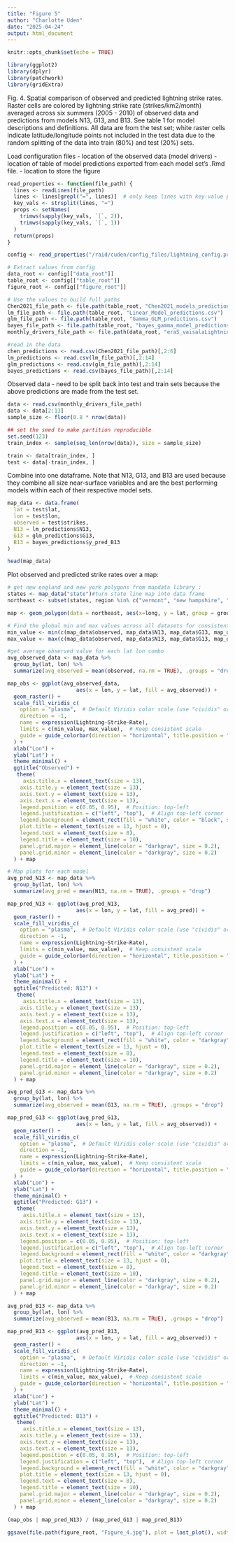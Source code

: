 ```yaml
---
title: "Figure 5"
author: "Charlotte Uden"
date: "2025-04-24"
output: html_document
---
```


```r
knitr::opts_chunk$set(echo = TRUE)
```

```r
library(ggplot2)
library(dplyr)
library(patchwork)
library(gridExtra)
```
Fig. 4. Spatial comparison of observed and predicted lightning strike rates. Raster cells are colored by lightning strike rate (strikes/km2/month) averaged across six summers (2005 - 2010) of observed data and predictions from models N13, G13, and B13. See table 1 for model descriptions and definitions. All data are from the test set; white raster cells indicate latitude/longitude points not included in the test data due to the random splitting of the data into train (80%) and test (20%) sets.

Load configuration files
- location of the observed data (model drivers)
- location of table of model predictions exported from each model set's .Rmd file. 
- location to store the figure
```r
read_properties <- function(file_path) {
  lines <- readLines(file_path)
  lines <- lines[grepl("=", lines)]  # only keep lines with key-value pairs
  key_vals <- strsplit(lines, "=")
  props <- setNames(
    trimws(sapply(key_vals, `[`, 2)),
    trimws(sapply(key_vals, `[`, 1))
  )
  return(props)
}

config <- read_properties("/raid/cuden/config_files/lightning_config.properties")  # path to config file

# Extract values from config
data_root <- config[["data_root"]] 
table_root <- config[["table_root"]] 
figure_root <- config[["figure_root"]]

# Use the values to build full paths
Chen2021_file_path <- file.path(table_root, "Chen2021_models_predictions.csv")
lm_file_path <- file.path(table_root, "Linear_Model_predictions.csv")
glm_file_path <- file.path(table_root, "Gamma_GLM_predictions.csv")
bayes_file_path <- file.path(table_root, "bayes_gamma_model_predictions.csv")
monthly_drivers_file_path <- file.path(data_root, "era5_vaisalaLightning_monthlySummerSummaries_2005-2010_NEclip.csv")
```

```r
#read in the data
chen_predictions <- read.csv(Chen2021_file_path)[,2:6]
lm_predictions <- read.csv(lm_file_path)[,2:14]
glm_predictions <- read.csv(glm_file_path)[,2:14]
bayes_predictions <- read.csv(bayes_file_path)[,2:14]
```

Observed data - need to be split back into test and train sets because the above predictions are made from the test set. 
```r
data <- read.csv(monthly_drivers_file_path)
data <- data[2:13]
sample_size <- floor(0.8 * nrow(data))

## set the seed to make partition reproducible
set.seed(123)
train_index <- sample(seq_len(nrow(data)), size = sample_size)

train <- data[train_index, ]
test <- data[-train_index, ]

```

Combine into one dataframe. Note that N13, G13, and B13 are used because they combine all size near-surface variables and are the best performing models within each of their respective model sets. 
```r
map_data <- data.frame(
  lat = test$lat,
  lon = test$lon,
  observed = test$strikes,
  N13 = lm_predictions$N13,
  G13 = glm_predictions$G13,
  B13 = bayes_predictions$y_pred_B13
)

head(map_data)
```

Plot observed and predicted strike rates over a map:
```r
# get new england and new york polygons from mapdata library :
states <- map_data("state")#turn state line map into data frame
northeast <- subset(states, region %in% c("vermont", "new hampshire", "connecticut", "maine", "rhode island", "massachusetts", "new york"))#subest northeastern states

map <- geom_polygon(data = northeast, aes(x=long, y = lat, group = group), fill = NA, color = "black", size=0.2) 

# Find the global min and max values across all datasets for consistent color scale
min_value <- min(c(map_data$observed, map_data$N13, map_data$G13, map_data$B13), na.rm = TRUE)
max_value <- max(c(map_data$observed, map_data$N13, map_data$G13, map_data$B13), na.rm = TRUE)

#get average observed value for each lat lon combo
avg_observed_data <- map_data %>%
  group_by(lat, lon) %>%
  summarize(avg_observed = mean(observed, na.rm = TRUE), .groups = "drop")

map_obs <- ggplot(avg_observed_data, 
                      aes(x = lon, y = lat, fill = avg_observed)) +
  geom_raster() +
  scale_fill_viridis_c(
    option = "plasma",  # Default Viridis color scale (use "cividis" or "plasma" if needed)
    direction = -1,
    name = expression(Lightning~Strike~Rate),
    limits = c(min_value, max_value),  # Keep consistent scale
    guide = guide_colorbar(direction = "horizontal", title.position = "top")
  ) +
  xlab("Lon") +
  ylab("Lat") +
  theme_minimal() +
  ggtitle("Observed") +
   theme(
     axis.title.x = element_text(size = 13),
    axis.title.y = element_text(size = 13),
    axis.text.y = element_text(size = 13),
    axis.text.x = element_text(size = 13),
    legend.position = c(0.05, 0.95),  # Position: top-left
    legend.justification = c("left", "top"),  # Align top-left corner
    legend.background = element_rect(fill = "white", color = "black", size = 0.1),
    plot.title = element_text(size = 13, hjust = 0),
    legend.text = element_text(size = 8),
    legend.title = element_text(size = 10),
    panel.grid.major = element_line(color = "darkgray", size = 0.2), 
    panel.grid.minor = element_line(color = "darkgray", size = 0.2)
  ) + map

# Map plots for each model
avg_pred_N13 <- map_data %>%
  group_by(lat, lon) %>%
  summarize(avg_pred = mean(N13, na.rm = TRUE), .groups = "drop")

map_pred_N13 <- ggplot(avg_pred_N13, 
                      aes(x = lon, y = lat, fill = avg_pred)) +
  geom_raster() +
  scale_fill_viridis_c(
    option = "plasma",  # Default Viridis color scale (use "cividis" or "plasma" if needed)
    direction = -1,
    name = expression(Lightning~Strike~Rate),
    limits = c(min_value, max_value),  # Keep consistent scale
    guide = guide_colorbar(direction = "horizontal", title.position = "top")
  ) +
  xlab("Lon") +
  ylab("Lat") +
  theme_minimal() +
  ggtitle("Predicted: N13") +
   theme(
     axis.title.x = element_text(size = 13),
    axis.title.y = element_text(size = 13),
    axis.text.y = element_text(size = 13),
    axis.text.x = element_text(size = 13),
    legend.position = c(0.05, 0.95),  # Position: top-left
    legend.justification = c("left", "top"),  # Align top-left corner
    legend.background = element_rect(fill = "white", color = "darkgray", size = 0.2),
    plot.title = element_text(size = 13, hjust = 0),
    legend.text = element_text(size = 8),
    legend.title = element_text(size = 10),
    panel.grid.major = element_line(color = "darkgray", size = 0.2), 
    panel.grid.minor = element_line(color = "darkgray", size = 0.2)
  ) + map

avg_pred_G13 <- map_data %>%
  group_by(lat, lon) %>%
  summarize(avg_observed = mean(G13, na.rm = TRUE), .groups = "drop")

map_pred_G13 <- ggplot(avg_pred_G13, 
                      aes(x = lon, y = lat, fill = avg_observed)) +
  geom_raster() +
  scale_fill_viridis_c(
    option = "plasma",  # Default Viridis color scale (use "cividis" or "plasma" if needed)
    direction = -1,
    name = expression(Lightning~Strike~Rate),
    limits = c(min_value, max_value),  # Keep consistent scale
    guide = guide_colorbar(direction = "horizontal", title.position = "top")
  ) +
  xlab("Lon") +
  ylab("Lat") +
  theme_minimal() +
  ggtitle("Predicted: G13") +
   theme(
     axis.title.x = element_text(size = 13),
    axis.title.y = element_text(size = 13),
    axis.text.y = element_text(size = 13),
    axis.text.x = element_text(size = 13),
    legend.position = c(0.05, 0.95),  # Position: top-left
    legend.justification = c("left", "top"),  # Align top-left corner
    legend.background = element_rect(fill = "white", color = "darkgray", size = 0.2),
    plot.title = element_text(size = 13, hjust = 0),
    legend.text = element_text(size = 8),
    legend.title = element_text(size = 10),
    panel.grid.major = element_line(color = "darkgray", size = 0.2), 
    panel.grid.minor = element_line(color = "darkgray", size = 0.2)
  ) + map

avg_pred_B13 <- map_data %>%
  group_by(lat, lon) %>%
  summarize(avg_observed = mean(B13, na.rm = TRUE), .groups = "drop")

map_pred_B13 <- ggplot(avg_pred_B13, 
                      aes(x = lon, y = lat, fill = avg_observed)) +
  geom_raster() +
  scale_fill_viridis_c(
    option = "plasma",  # Default Viridis color scale (use "cividis" or "plasma" if needed)
    direction = -1,
    name = expression(Lightning~Strike~Rate),
    limits = c(min_value, max_value),  # Keep consistent scale
    guide = guide_colorbar(direction = "horizontal", title.position = "top")
  ) +
  xlab("Lon") +
  ylab("Lat") +
  theme_minimal() +
  ggtitle("Predicted: B13") +
   theme(
     axis.title.x = element_text(size = 13),
    axis.title.y = element_text(size = 13),
    axis.text.y = element_text(size = 13),
    axis.text.x = element_text(size = 13),
    legend.position = c(0.05, 0.95),  # Position: top-left
    legend.justification = c("left", "top"),  # Align top-left corner
    legend.background = element_rect(fill = "white", color = "darkgray", size = 0.2),
    plot.title = element_text(size = 13, hjust = 0),
    legend.text = element_text(size = 8),
    legend.title = element_text(size = 10),
    panel.grid.major = element_line(color = "darkgray", size = 0.2), 
    panel.grid.minor = element_line(color = "darkgray", size = 0.2)
  ) + map

(map_obs | map_pred_N13) / (map_pred_G13 | map_pred_B13)

ggsave(file.path(figure_root, "Figure_4.jpg"), plot = last_plot(), width = 12, height = 10, dpi = 750)
```



